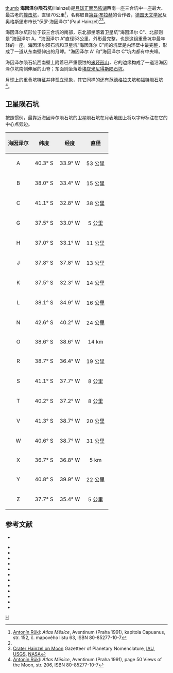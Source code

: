 {{lunar crater data|
 image=Hainzel crater 4136 h2.jpg|250px|
 caption=月球轨道器4号拍摄的图像，海因泽尔陨石坑位于下部，中右为"海因泽尔 C"，中上为"海因泽尔 A"。|
 latitude=41.3|
 N_or_S=S|
 longitude=33.5|
 E_or_W=W|
 diameter=70 公里<ref name="rukl"/>|
 depth=3.0 公里|
 colong=34|
 eponym=保罗·海因泽尔}}
[[image:Mee_+_Hainzel_-_LROC_-_WAC.JPG|thumb]]
'''海因泽尔陨石坑'''(Hainzel)是[[月球正面|月球正面]][[恐湖|恐怖湖]]西南一座三合坑中一座最大、最古老的[[撞击坑|撞击坑]]，直径70公里<ref name="rukl">[[Antonín_Rükl|Antonín Rükl]]: ''Atlas Měsíce'', Aventinum (Praha 1991), kapitola Capuanus, str. 152, č. mapového listu 63, ISBN 80-85277-10-7</ref>，名称取自[[第谷·布拉赫|第谷·布拉赫]]的合作者，[[德国|德国]][[天文学家|天文学家]]及奥格斯堡市市长"保罗·海因泽尔"(Paul Hainzel)<ref name="rukl"/><ref name="iau">[http://planetarynames.wr.usgs.gov/Feature/2317 Crater Hainzel on Moon] {{Wayback|url=http://planetarynames.wr.usgs.gov/Feature/2317 |date=20200611074030 }} Gazetteer of Planetary Nomenclature, [[国际天文联合会|IAU]], [[美国地质调查局|USGS]], [[NASA|NASA]]</ref>。

海因泽尔坑形位于该三合坑的南部，东北部坐落着卫星坑"海因泽尔 C"、北部则是"海因泽尔 A。"海因泽尔 A"直径53公里，外形最完整，也是这组重叠坑中最年轻的一座。海因泽尔陨石坑和卫星坑“海因泽尔 C”间的坑壁是内环壁中最完整，形成了一道从东南壁伸出的月岬。"海因泽尔 A“ 和"海因泽尔 C"坑内都有中央峰。

海因泽尔陨石坑西南壁上附着已严重侵蚀的[[米环形山|米环形山]]，它的边缘构成了一道沿海因泽尔坑南侧伸展的山脊；东面则坐落着[[埃庇米尼得斯陨石坑|埃庇米尼得斯陨石坑]]。

月球上的重叠坑特征并非孤立现象，其它同样的还有[[范德格坑|范德格拉夫坑]]和[[福特陨石坑|福特陨石坑]]<ref name=rukl50>[[Antonín_Rükl|Antonín Rükl]]: ''Atlas Měsíce'', Aventinum (Praha 1991), page 50 Views of the Moon, str. 206, ISBN 80-85277-10-7</ref>。

==卫星陨石坑==
按照惯例，最靠近海因泽尔陨石坑的卫星陨石坑在月表地图上将以字母标注在它的中心点旁边。

{| class="wikitable"
!width="25%" style="background:#eeeeee;" |海因泽尔
!width="25%" style="background:#eeeeee;" |纬度
!width="25%" style="background:#eeeeee;" |经度
!width="25%" style="background:#eeeeee;" |直径
|-
|align="center"|A
|align="center"|40.3° S
|align="center"|33.9° W
|align="center"|53 公里
|-
|align="center"|B
|align="center"|38.0° S
|align="center"|33.4° W
|align="center"|15 公里
|-
|align="center"|C
|align="center"|41.1° S
|align="center"|32.8° W
|align="center"|38 公里
|-
|align="center"|G
|align="center"|37.5° S
|align="center"|33.0° W
|align="center"|5 公里
|-
|align="center"|H
|align="center"|37.0° S
|align="center"|33.1° W
|align="center"|11 公里
|-
|align="center"|J
|align="center"|37.8° S
|align="center"|37.8° W
|align="center"|13 公里
|-
|align="center"|K
|align="center"|37.5° S
|align="center"|32.3° W
|align="center"|14 公里
|-
|align="center"|L
|align="center"|38.1° S
|align="center"|34.9° W
|align="center"|16 公里
|-
|align="center"|N
|align="center"|42.6° S
|align="center"|40.2° W
|align="center"|24 公里
|-
|align="center"|O
|align="center"|38.6° S
|align="center"|38.6° W
|align="center"|14 km
|-
|align="center"|R
|align="center"|38.7° S
|align="center"|36.4° W
|align="center"|19 公里
|-
|align="center"|S
|align="center"|41.1° S
|align="center"|37.7° W
|align="center"|8 公里
|-
|align="center"|T
|align="center"|40.2° S
|align="center"|37.2° W
|align="center"|8 公里
|-
|align="center"|V
|align="center"|41.3° S
|align="center"|38.7° W
|align="center"|20 公里
|-
|align="center"|W
|align="center"|40.6° S
|align="center"|38.7° W
|align="center"|31 公里
|-
|align="center"|X
|align="center"|36.7° S
|align="center"|36.8° W
|align="center"|5 km
|-
|align="center"|Y
|align="center"|40.8° S
|align="center"|39.9° W
|align="center"|22 公里
|-
|align="center"|Z
|align="center"|37.7° S
|align="center"|35.4° W
|align="center"|5 公里
|}

==参考文献==
{{Reflist}}
* {{cite web
 |last=Wood 
 |first=Chuck 
 |date=2006-10-06 
 |url=http://www.lpod.org/?m=20061006 
 |title=A Very Tormented Floor 
 |publisher=Lunar Photo of the Day 
 |accessdate=2006-10-06 
 |deadurl=yes 
 |archiveurl=https://web.archive.org/web/20070927004504/http://www.lpod.org/?m=20061006 
 |archivedate=2007-09-27 
}}
{{refbegin}}
* {{cite book
  | last1 = Andersson
  | first1 = L. E.
  | last2 = Whitaker
  | first2 = E. A.
  | authorlink2 = Ewen Whitaker
  | date = 1982
  | title = [[NASA|NASA]] Catalogue of Lunar Nomenclature
  | publisher = NASA RP-1097
  | ref = harv
  }}
* {{cite web
  | last = Blue
  | first = Jennifer
  | date = July 25, 2007
  | title = Gazetteer of Planetary Nomenclature
  | publisher = [[United_States_Geological_Survey|USGS]]
  | url = http://planetarynames.wr.usgs.gov/
  | accessdate = 2007-08-05
  | ref = harv
  | archive-date = 2012-04-08
  | archive-url = https://www.webcitation.org/66mXDr4G9?url=http://planetarynames.wr.usgs.gov/
  | dead-url = no
  }}
* {{cite book
  | last1 = Bussey
  | first1 = B.
  | authorlink1 = Ben Bussey
  | last2 = Spudis
  | first2 = P.
  | authorlink2 = Paul Spudis
  | date = 2004
  | title = The Clementine Atlas of the Moon
  | publisher = Cambridge University Press
  | location = New York
  | isbn = 978-0-521-81528-4
  | ref = harv
  }}
* {{cite book
  | last1 = Cocks
  | first1 = Elijah E.
  | last2 = Cocks
  | first2 = Josiah C.
  | date = 1995
  | title = Who's Who on the Moon: A Biographical Dictionary of Lunar Nomenclature
  | url = https://archive.org/details/isbn_9780936389271
  | publisher = Tudor Publishers
  | isbn = 978-0-936389-27-1
  | ref = harv
  }}
* {{cite web
  | last = McDowell
  | first = Jonathan
  | date = July 15, 2007
  | url = http://host.planet4589.org/astro/lunar/
  | title = Lunar Nomenclature
  | publisher = Jonathan's Space Report
  | accessdate = 2007-10-24
  | ref = harv
  | archive-date = 2012-05-26
  | archive-url = https://www.webcitation.org/67wcYNfK3?url=http://host.planet4589.org/astro/lunar/
  | dead-url = no
  }}
* {{cite journal| last1 = Menzel| first1 = D. H.| last2 = Minnaert| first2 = M.| last3 = Levin| first3 = B.| last4 = Dollfus| first4 = A.| last5 = Bell| first5 = B.| title = Report on Lunar Nomenclature by the Working Group of Commission 17 of the IAU| doi = 10.1007/BF00171763| journal = Space Science Reviews| volume = 12| issue = 2| pages = 136–186| date = 1971| bibcode = 1971SSRv...12..136M| ref = harv}}
* {{cite book
  | first = Patrick
  | last = Moore
  | authorlink = Patrick Moore
  | date = 2001
  | title = On the Moon
  | url = https://archive.org/details/patrickmooreonmo00patr
  | publisher = Sterling Publishing Co.
  | isbn = 978-0-304-35469-6
  | ref = harv
  }}
* {{cite book
  | first = Fred W.
  | last = Price
  | date = 1988
  | title = The Moon Observer's Handbook
  | publisher = Cambridge University Press
  | isbn = 978-0-521-33500-3
  | ref = harv
  }}
* {{cite book
  | last = Rükl
  | first = Antonín
  | authorlink = Antonín Rükl
  | date = 1990
  | title = Atlas of the Moon
  | publisher = Kalmbach Books
  | isbn = 978-0-913135-17-4
  | ref = harv
  }}
* {{cite book
  | last = Webb
  | first = Rev. T. W.
  | authorlink = Thomas William Webb
  | date = 1962
  | title = Celestial Objects for Common Telescopes
  | url = https://archive.org/details/celestialobjects00webb
  | edition = 6th revised
  | publisher = Dover
  | isbn = 978-0-486-20917-3
  | ref = harv
  }}
* {{cite book
  | first = Ewen A.
  | last = Whitaker
  | authorlink = Ewen Whitaker
  | date = 1999
  | title = Mapping and Naming the Moon
  | publisher = Cambridge University Press
  | isbn = 978-0-521-62248-6
  | ref = harv
  }}
* {{cite book
  | first = Peter T.
  | last = Wlasuk
  | date = 2000
  | title = Observing the Moon
  | publisher = Springer
  | isbn = 978-1-85233-193-1
  | ref = harv
 }}
{{refend}}

[[Category:月球环形山|H]]
{{月球環形山 (G-K)}}
